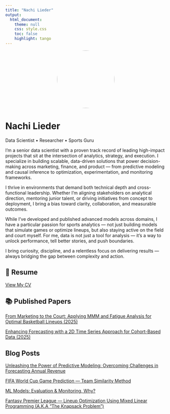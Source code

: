 ```yaml
---
title: "Nachi Lieder"
output:
  html_document:
    theme: null
    css: style.css
    toc: false
    highlight: tango
---
```


<center>
  <img src="headshots/headshot.jpeg" style="width:180px; border-radius: 50%;" />
</center>


<div class="header">
  <h1>Nachi Lieder</h1>
  <p class="subtitle">Data Scientist • Researcher • Sports Guru</p>
</div>

I’m a senior data scientist with a proven track record of leading high-impact projects that sit at the intersection of analytics, strategy, and execution. I specialize in building scalable, data-driven solutions that power decision-making across marketing, finance, and product — from predictive modeling and causal inference to optimization, experimentation, and monitoring frameworks.

I thrive in environments that demand both technical depth and cross-functional leadership. Whether I’m aligning stakeholders on analytical direction, mentoring junior talent, or driving initiatives from concept to deployment, I bring a bias toward clarity, collaboration, and measurable outcomes.

While I’ve developed and published advanced models across domains, I have a particular passion for sports analytics — not just building models that simulate games or optimize lineups, but also staying active on the field and court myself. For me, data is not just a tool for analysis — it’s a way to unlock performance, tell better stories, and push boundaries.

I bring curiosity, discipline, and a relentless focus on delivering results — always bridging the gap between complexity and action.


<div class="section">
  <h2>📄 Resume</h2>
  <a class="cv-link" href="cv.html" target="_blank">View My CV</a>
</div>


<div class="section">
  <h2>📚 Published Papers</h2>
  <div class="link-grid">
  <a class="cv-link" href="Basketball_Squad_Productivity.pdf" target="_blank">From Marketing to the Court: Applying MMM and Fatigue Analysis for Optimal Basketball Lineups (2025)</a>
  
  <a class="cv-link" href="Enhancing_Forecasting_with_a_2D_Time_Series_Approach_for_Cohort_Based_Data.pdf" target="_blank">Enhancing Forecasting with a 2D Time Series Approach for Cohort-Based Data (2025)</a>

  </div>
</div>


<div class="section">
  <h2>Blog Posts</h2>
  <a class="cv-link" href="https://medium.com/lightricks-tech-blog/unleashing-the-power-predictive-modeling-overcoming-challenges-in-forecasting-annual-revenue-7928ebbbedce" target="_blank">Unleashing the Power of Predictive Modeling: Overcoming Challenges in Forecasting Annual Revenue</a>
  
  <a class="cv-link" href="https://medium.com/@nachilieder/fifa-world-cup-game-prediction-team-similarity-method-feb4828feaec" target="_blank">FIFA World Cup Game Prediction — Team Similarity Method</a>
  
  <a class="cv-link" href="https://medium.com/lightricks-tech-blog/evaluation-monitoring-why-38a132481eb5" target="_blank">ML Models: Evaluation & Monitoring, Why?</a>
  
  <a class="cv-link" href="https://medium.com/sports-analytics-and-data-science/fantasy-premier-league-lineup-optimization-using-mixed-linear-programming-the-knapsack-problem-3c19b3b007a2" target="_blank">Fantasy Premier League — Lineup Optimization Using Mixed Linear Programming (A.K.A “The Knapsack Problem”)</a>
</div>
